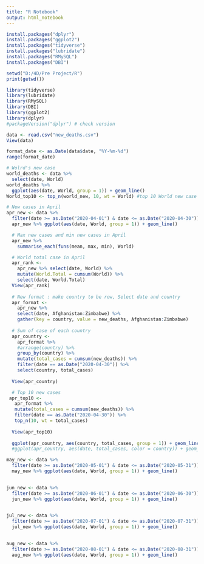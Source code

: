 ```yaml
---
title: "R Notebook"
output: html_notebook
---
```

```r
install.packages("dplyr")
install.packages("ggplot2")
install.packages("tidyverse")
install.packages("lubridate")
install.packages("RMySQL")
install.packages("DBI")
```
```r
setwd("D:/4D/Pre Project/R")
print(getwd())

library(tidyverse)
library(lubridate)
library(RMySQL)
library(DBI)
library(ggplot2)
library(dplyr)
#packageVersion("dplyr") # check version
```
```r
data <- read.csv("new_deaths.csv") 
View(data)

format_date <- as.Date(data$date, "%Y-%m-%d")
range(format_date)

# Wolrd's new case 
world_deaths <- data %>% 
  select(date, World) 
world_deaths %>% 
  ggplot(aes(date, World, group = 1)) + geom_line()
World_top10 <- top_n(world_new, 10, wt = World) #top 10 World new case at one day 

```
```r
# New cases in April
apr_new <- data %>%
  filter(date >= as.Date("2020-04-01") & date <= as.Date("2020-04-30")) 
  apr_new %>% ggplot(aes(date, World, group = 1)) + geom_line()

  # Max new cases and min new cases in April 
  apr_new %>%
    summarise_each(funs(mean, max, min), World)

  # World total case in April 
  apr_rank <- 
    apr_new %>% select(date, World) %>%
    mutate(World.Total = cumsum(World)) %>%
    select(date, World.Total)
  View(apr_rank)
  
  # New format : make country to be row, Select date and country
  apr_format <-
    apr_new %>%
    select(date, Afghanistan:Zimbabwe) %>%
    gather(key = country, value = new_deaths, Afghanistan:Zimbabwe)
  
  # Sum of case of each country
  apr_country <-
    apr_format %>% 
    #arrange(country) %>%
    group_by(country) %>%
    mutate(total_cases = cumsum(new_deaths)) %>%
    filter(date == as.Date("2020-04-30")) %>%
    select(country, total_cases)
  
  View(apr_country)

```
```r
  # Top 10 new cases
 apr_top10 <- 
   apr_format %>% 
   mutate(total_cases = cumsum(new_deaths)) %>%
   filter(date == as.Date("2020-04-30")) %>%
   top_n(10, wt = total_cases)
  
  View(apr_top10)
  
  ggplot(apr_country, aes(country, total_cases, group = 1)) + geom_line()
  #ggplot(apr_country, aes(date, total_cases, color = country)) + geom_line()

```

```r
may_new <- data %>%
  filter(date >= as.Date("2020-05-01") & date <= as.Date("2020-05-31"))
  may_new %>% ggplot(aes(date, World, group = 1)) + geom_line()

  
jun_new <- data %>%
  filter(date >= as.Date("2020-06-01") & date <= as.Date("2020-06-30"))
  jun_new %>% ggplot(aes(date, World, group = 1)) + geom_line()

  
jul_new <- data %>%
  filter(date >= as.Date("2020-07-01") & date <= as.Date("2020-07-31"))
  jul_new %>% ggplot(aes(date, World, group = 1)) + geom_line()

  
aug_new <- data %>%
  filter(date >= as.Date("2020-08-01") & date <= as.Date("2020-08-31"))
  aug_new %>% ggplot(aes(date, World, group = 1)) + geom_line()

```
